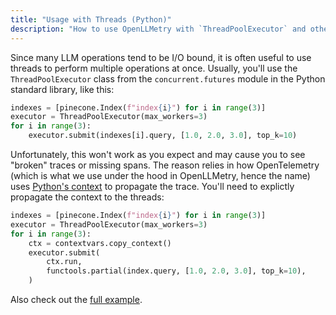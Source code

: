 ```yaml
---
title: "Usage with Threads (Python)"
description: "How to use OpenLLMetry with `ThreadPoolExecutor` and other thread-based libraries."
---
```


Since many LLM operations tend to be I/O bound, it is often useful to use threads to perform multiple operations at once.
Usually, you'll use the `ThreadPoolExecutor` class from the `concurrent.futures` module in the Python standard library, like this:

```python
indexes = [pinecone.Index(f"index{i}") for i in range(3)]
executor = ThreadPoolExecutor(max_workers=3)
for i in range(3):
    executor.submit(indexes[i].query, [1.0, 2.0, 3.0], top_k=10)
```

Unfortunately, this won't work as you expect and may cause you to see "broken" traces or missing spans.
The reason relies in how OpenTelemetry (which is what we use under the hood in OpenLLMetry, hence the name)
uses [Python's context](https://docs.python.org/3/library/contextvars.html) to propagate the trace.
You'll need to explictly propagate the context to the threads:

```python
indexes = [pinecone.Index(f"index{i}") for i in range(3)]
executor = ThreadPoolExecutor(max_workers=3)
for i in range(3):
    ctx = contextvars.copy_context()
    executor.submit(
        ctx.run,
        functools.partial(index.query, [1.0, 2.0, 3.0], top_k=10),
    )
```

Also check out the [full example](https://github.com/traceloop/openllmetry/blob/main/packages/sample-app/sample_app/thread_pool_example.py).
